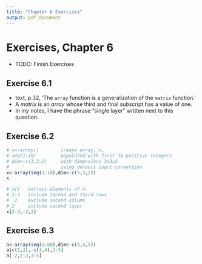```yaml
---
title: "Chapter 6 Exercises"
output: pdf_document
---
```


# Exercises, Chapter 6

+ TODO: Finish Exercises

## Exercise 6.1

+ text, p.32, 'The ```array``` function is a generalization of the ```matrix``` function.'
+ A _matrix_ is an _array_ whose third and final subscript has a value of one.
+ In my notes, I have the phrase "single layer" written next to this question.

## Exercise 6.2

```r
# x<-array()        create array, x, 
# seq(1:18)         populated with first 18 positive integers
# dim<-c(3,3,2)     with dimensions 3x3x2
#                   using default input convention
x<-array(seq(1:18),dim<-c(3,3,2))
x

# x[]   extract elements of x
# 2:3   include second and third rows
# -2    exclude second column
# 2     include second layer
x[2:3,-2,2]

```

## Exercise 6.3

```r
a<-array(seq(1:60),dim<-c(3,4,5))
a[c(1,3),-c(1,4),3:5]
a[-2,2:3,3:5]
```


